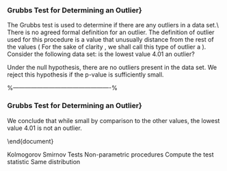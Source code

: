 
### Grubbs Test for Determining an Outlier}

The Grubbs test is used to determine if there are any outliers in a data set.\\ \bigskip
There is no agreed formal definition for an outlier. The definition of outlier used for this procedure is a value that unusually distance from the rest of the values ( For the sake of clarity , we shall call this type of outlier a \textbf{Grubbs Outlier}). Consider the following data set: is the lowest value 4.01 an outlier?
\begin{verbatim}
6.98 8.49 7.97 6.64
8.80 8.48 5.94 6.94
6.89 7.47 7.32 4.01
\end{verbatim}

Under the null hypothesis, there are no outliers present in the data set. 
We reject this hypothesis if the p-value is sufficiently small.


%-------------------------------------------------%

### Grubbs Test for Determining an Outlier}
\begin{verbatim}
> grubbs.test(x, two.sided=T)
Grubbs test for one outlier
data: x
G = 2.4093, U = 0.4243, p-value = 0.05069
alternative hypothesis: lowest value 4.01 is an outlier
\end{verbatim}
We conclude that while small by comparison to the other values, the lowest value 4.01 is not an outlier.


\end{document}


Kolmogorov Smirnov Tests
Non-parametric procedures
Compute the test statistic
Same distribution
